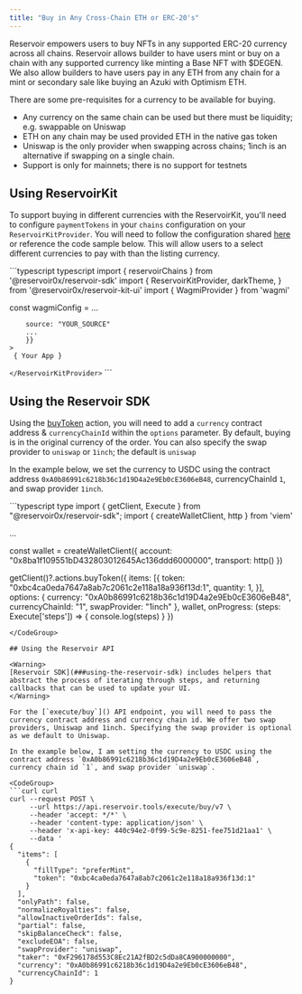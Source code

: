 ```yaml
---
title: "Buy in Any Cross-Chain ETH or ERC-20's"
---
```


Reservoir empowers users to buy NFTs in any supported ERC-20 currency across all chains. Reservoir allows builder to have users mint or buy on a chain with any supported currency like minting a Base NFT with $DEGEN. We also allow builders to have users pay in any ETH from any chain for a mint or secondary sale like buying an Azuki with Optimism ETH.

There are some pre-requisites for a currency to be available for buying.

* Any currency on the same chain can be used but there must be liquidity; e.g. swappable on Uniswap
* ETH on any chain may be used provided ETH in the native gas token
* Uniswap is the only provider when swapping across chains; 1inch is an alternative if swapping on a single chain.
* Support is only for mainnets; there is no support for testnets

## Using ReservoirKit

To support buying in different currencies with the ReservoirKit, you'll need to configure `paymentTokens` in your `chains` configuration on your `ReservoirKitProvider`. You will need to follow the configuration shared [here](/reference/reservoir-sdk-jstsnode#chain-configuration) or reference the code sample below. This will allow users to a select different currencies to pay with than the listing currency.

<CodeGroup>
  ```typescript typescript
  import { reservoirChains } from '@reservoir0x/reservoir-sdk'
  import {
    ReservoirKitProvider,
    darkTheme,
  } from '@reservoir0x/reservoir-kit-ui'
  import { WagmiProvider } from 'wagmi'

  const wagmiConfig = ...

  <WagmiProvider config={wagmiConfig}>
  	<ReservoirKitProvider
    	options={{
      	apiKey: "YOUR_KEY",
      	chains: [{
        	...reservoirChains.mainnet,
        	active: true,
          paymentTokens:[ 
            { 
              chainId: 1,
              address: zeroAddress,
              symbol: 'ETH',
              name: 'ETH', 
              decimals: 18 
            }, 
            {
              chainId: 1, 
              address: '0xa0b86991c6218b36c1d19d4a2e9eb0ce3606eb48', 
              symbol: 'USDC', 
              name: 'USDC', 
              decimals: 6
            }, 
            { 
              chainId: 1, 
              address: '0xC02aaA39b223FE8D0A0e5C4F27eAD9083C756Cc2', 
              symbol: 'WETH', 
              name: 'WETH', 
              decimals: 18
            },
            {
              chainId: 8453,
              address: zeroAddress,
              symbol: 'Base ETH',
              name: 'Base ETH',
              decimals: 18,
            },
            {
              chainId: 8453,
              address: '0x4ed4E862860beD51a9570b96d89aF5E1B0Efefed',
              symbol: 'DEGEN',
              name: 'Degen Base',
              decimals: 18,
            }
            {
              chainId: 10,
              address: zeroAddress,
              symbol: 'Optimism ETH',
              name: 'Optimism ETH',
              decimals: 18,
            }
        	]
      	}],
       
      	source: "YOUR_SOURCE"
      	...
    	}}
  	>
     { Your App }

  	</ReservoirKitProvider>
  </WagmiProvider>
  ```
</CodeGroup>

## Using the Reservoir SDK

Using the [buyToken](/reference/buytoken) action, you will need to add a `currency` contract address & `currencyChainId` within the `options` parameter. By default, buying is in the original currency of the order. You can also specify the swap provider to `uniswap` or `1inch`; the default is `uniswap`

In the example below, we set the currency to USDC using the contract address `0xA0b86991c6218b36c1d19D4a2e9Eb0cE3606eB48`, currencyChainId `1`, and swap provider `1inch`.

<CodeGroup>
  ```typescript type
  import { getClient, Execute } from "@reservoir0x/reservoir-sdk";
  import { createWalletClient, http } from 'viem'

  ...

  const wallet = createWalletClient({
    account: "0x8ba1f109551bD432803012645Ac136ddd6000000",
    transport: http()
  })

  getClient()?.actions.buyToken({
    items: [{ 
      token: "0xbc4ca0eda7647a8ab7c2061c2e118a18a936f13d:1",
  		quantity: 1,
    }],
    options: {
      currency: "0xA0b86991c6218b36c1d19D4a2e9Eb0cE3606eB48",
      currencyChainId: "1",
      swapProvider: "1inch"
    },
    wallet,
    onProgress: (steps: Execute['steps']) => {
      console.log(steps)
    }
  })
  ```
</CodeGroup>

## Using the Reservoir API

<Warning>
  [Reservoir SDK](###using-the-reservoir-sdk) includes helpers that abstract the process of iterating through steps, and returning callbacks that can be used to update your UI.
</Warning>

For the [`execute/buy`]() API endpoint, you will need to pass the currency contract address and currency chain id. We offer two swap providers, Uniswap and 1inch. Specifying the swap provider is optional as we default to Uniswap.

In the example below, I am setting the currency to USDC using the contract address `0xA0b86991c6218b36c1d19D4a2e9Eb0cE3606eB48`, currency chain id `1`, and swap provider `uniswap`.

<CodeGroup>
  ```curl curl
  curl --request POST \
       --url https://api.reservoir.tools/execute/buy/v7 \
       --header 'accept: */*' \
       --header 'content-type: application/json' \
       --header 'x-api-key: 440c94e2-0f99-5c9e-8251-fee751d21aa1' \
       --data '
  {
    "items": [
      {
        "fillType": "preferMint",
        "token": "0xbc4ca0eda7647a8ab7c2061c2e118a18a936f13d:1"
      }
    ],
    "onlyPath": false,
    "normalizeRoyalties": false,
    "allowInactiveOrderIds": false,
    "partial": false,
    "skipBalanceCheck": false,
    "excludeEOA": false,
    "swapProvider": "uniswap",
    "taker": "0xF296178d553C8Ec21A2fBD2c5dDa8CA900000000",
    "currency": "0xA0b86991c6218b36c1d19D4a2e9Eb0cE3606eB48",
    "currencyChainId": 1
  }
  ```
</CodeGroup>

